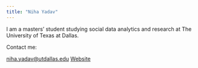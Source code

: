 ```yaml
---
title: "Niha Yadav"
---
```


I am a masters' student studying social data analytics and research at The University of Texas at Dallas.

Contact me:

[niha.yadav\@utdallas.edu](mailto:niha.yadav@utdallas.edu) [Website](https:\nihay17.github.io)

